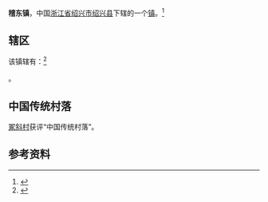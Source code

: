 {{中国乡级行政区
|景观照片文件名 = 
|景观照片描述 = 
|汉语拼音 = 
|其他语言 = 
|其他语言名称 = 
|旧称 = 
|地名出处 = 
|位置图文件名 = 
|位置图描述 = 
|自定义图片= 
|建置时间 = 
|政府驻地 = 
|毗邻 = 
|总面积 = 
|总人口 = 
|总人口年份 = 
|户籍人口 = 
|户籍人口年份 = 
|常住人口 = 
|常住人口年份 = 
|人口密度 = 
|GDP = 
|GDP年份 = 
|邮政编码 = 
|电话区号 = 575
|官方网站 = 
|网站名称 = 
|33/06/21/109/000}}
'''稽东镇'''，中国[[浙江省|浙江省]][[绍兴市|绍兴市]][[绍兴县|绍兴县]]下辖的一个[[镇|镇]]。<ref>{{PRC admin/ref sgc|{{PRC admin/parent|33/06/21/109/000}}}}</ref>

==辖区==
该镇辖有：<ref>{{PRC admin/ref sgc|33/06/21/109/000}}</ref>

{{PRC admin/children|33/06/21/109/000}}。

==中国传统村落==
[[冢斜村|冢斜村]]获评“中国传统村落”。

== 参考资料 ==
{{reflist}}
{{PRC admin/navcat|33/06/21/109/000}}
